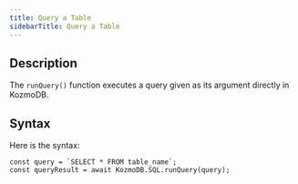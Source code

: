 ```yaml
---
title: Query a Table
sidebarTitle: Query a Table
---
```


## Description

The `runQuery()` function executes a query given as its argument directly in KozmoDB.

## Syntax

Here is the syntax:

```
const query = `SELECT * FROM table_name`;
const queryResult = await KozmoDB.SQL.runQuery(query);
```
